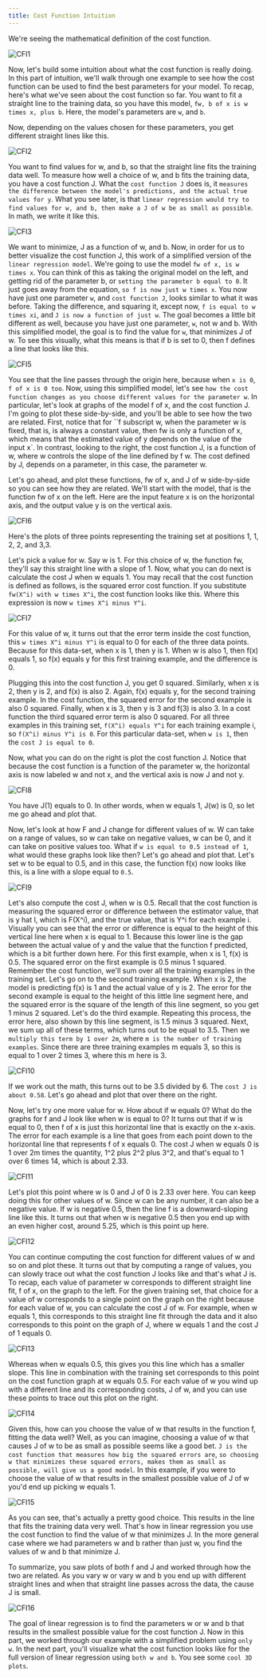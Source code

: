 ```yaml
---
title: Cost Function Intuition
---
```


We're seeing the mathematical definition of the cost function.

![CFI1](/SL/RegressionModel/CFI1.png)

Now, let's build some intuition about what the cost function is really doing. In this part of intuition, we'll walk through one example to see how the cost function can be used to find the best parameters for your model. To recap, here's what we've seen about the cost function so far. You want to fit a straight line to the training data, so you have this model, `fw, b of x is w times x, plus b`. Here, the model's parameters are `w`, and `b`.

Now, depending on the values chosen for these parameters, you get different straight lines like this.

![CFI2](/SL/RegressionModel/CFI2.png)

You want to find values for w, and b, so that the straight line fits the training data well. To measure how well a choice of w, and b fits the training data, you have a cost function J. What the `cost function J` does is, it `measures the difference between the model's predictions, and the actual true values for y`. What you see later, is that `linear regression would try to find values for w, and b, then make a J of w be as small as possible`. In math, we write it like this.

![CFI3](/SL/RegressionModel/CFI3.png)


We want to minimize, J as a function of w, and b. Now, in order for us to better visualize the cost function J, this work of a simplified version of the `linear regression model`. We're going to use the model `fw of x, is w times x`. You can think of this as taking the original model on the left, and getting rid of the parameter b, or `setting the parameter b equal to 0`. It just goes away from the equation, `so f is now just w times x`. You now have just one parameter `w`, and `cost function J`, looks similar to what it was before. Taking the difference, and squaring it, except now, `f is equal to w times xi`, and `J is now a function of just w`. The goal becomes a little bit different as well, because you have just one parameter, `w`, not w and b. With this simplified model, the goal is to find the value for `w`, that minimizes J of w. To see this visually, what this means is that if b is set to 0, then f defines a line that looks like this.

![CFI5](/SL/RegressionModel/CFI5.png)

You see that the line passes through the origin here, because when `x is 0`, `f of x is 0 too`. Now, using this simplified model, let's see `how the cost function changes as you choose different values for the parameter w`. In particular, let's look at graphs of the model f of x, and the cost function J. I'm going to plot these side-by-side, and you'll be able to see how the two are related. First, notice that for ``f subscript w, when the parameter w is fixed, that is, is always a constant value, then fw is only a function of x, which means that the estimated value of y depends on the value of the input x`. In contrast, looking to the right, the cost function J, is a function of w, where w controls the slope of the line defined by f w. The cost defined by J, depends on a parameter, in this case, the parameter w.

Let's go ahead, and plot these functions, fw of x, and J of w side-by-side so you can see how they are related. We'll start with the model, that is the function fw of x on the left. Here are the input feature x is on the horizontal axis, and the output value y is on the vertical axis.

![CFI6](/SL/RegressionModel/CFI6.png)

Here's the plots of three points representing the training set at positions 1, 1, 2, 2, and 3,3.

Let's pick a value for w. Say w is 1. For this choice of w, the function fw, they'll say this straight line with a slope of 1. Now, what you can do next is calculate the cost J when w equals 1. You may recall that the cost function is defined as follows, is the squared error cost function. If you substitute `fw(X^i) with w times X^i`, the cost function looks like this. Where this expression is now `w times X^i minus Y^i`.

![CFI7](/SL/RegressionModel/CFI7.png)

For this value of w, it turns out that the error term inside the cost function, this `w times X^i minus Y^i` is equal to 0 for each of the three data points. Because for this data-set, when x is 1, then y is 1. When w is also 1, then f(x) equals 1, so f(x) equals y for this first training example, and the difference is 0.

Plugging this into the cost function J, you get 0 squared. Similarly, when x is 2, then y is 2, and f(x) is also 2. Again, f(x) equals y, for the second training example. In the cost function, the squared error for the second example is also 0 squared. Finally, when x is 3, then y is 3 and f(3) is also 3. In a cost function the third squared error term is also 0 squared. For all three examples in this training set, `f(X^i) equals Y^i` for each training example i, so `f(X^i) minus Y^i is 0`. For this particular data-set, when `w is 1`, then the `cost J is equal to 0`.

Now, what you can do on the right is plot the cost function J. Notice that because the cost function is a function of the parameter w, the horizontal axis is now labeled w and not x, and the vertical axis is now J and not y.

![CFI8](/SL/RegressionModel/CFI8.png)

You have J(1) equals to 0. In other words, when w equals 1, J(w) is 0, so let me go ahead and plot that.

Now, let's look at how F and J change for different values of w. W can take on a range of values, so w can take on negative values, w can be 0, and it can take on positive values too. What if `w is equal to 0.5 instead of 1`, what would these graphs look like then? Let's go ahead and plot that. Let's set w to be equal to 0.5, and in this case, the function f(x) now looks like this, is a line with a slope equal to `0.5`.

![CFI9](/SL/RegressionModel/CFI9.png)

Let's also compute the cost J, when w is 0.5. Recall that the cost function is measuring the squared error or difference between the estimator value, that is y hat I, which is F(X^i), and the true value, that is Y^i for each example i. Visually you can see that the error or difference is equal to the height of this vertical line here when x is equal to 1. Because this lower line is the gap between the actual value of y and the value that the function f predicted, which is a bit further down here. For this first example, when x is 1, f(x) is 0.5. The squared error on the first example is 0.5 minus 1 squared. Remember the cost function, we'll sum over all the training examples in the training set. Let's go on to the second training example. When x is 2, the model is predicting f(x) is 1 and the actual value of y is 2. The error for the second example is equal to the height of this little line segment here, and the squared error is the square of the length of this line segment, so you get 1 minus 2 squared. Let's do the third example. Repeating this process, the error here, also shown by this line segment, is 1.5 minus 3 squared. Next, we sum up all of these terms, which turns out to be equal to 3.5. Then we `multiply this term by 1 over 2m`, where `m is the number of training examples`. Since there are three training examples m equals 3, so this is equal to 1 over 2 times 3, where this m here is 3.

![CFI10](/SL/RegressionModel/CFI10.png)

If we work out the math, this turns out to be 3.5 divided by 6. The `cost J is about 0.58`. Let's go ahead and plot that over there on the right.

Now, let's try one more value for w. How about if w equals 0? What do the graphs for f and J look like when w is equal to 0? It turns out that if w is equal to 0, then f of x is just this horizontal line that is exactly on the x-axis. The error for each example is a line that goes from each point down to the horizontal line that represents f of x equals 0. The cost J when w equals 0 is 1 over 2m times the quantity, 1^2 plus 2^2 plus 3^2, and that's equal to 1 over 6 times 14, which is about 2.33.

![CFI11](/SL/RegressionModel/CFI11.png)

Let's plot this point where w is 0 and J of 0 is 2.33 over here. You can keep doing this for other values of w. Since w can be any number, it can also be a negative value. If w is negative 0.5, then the line f is a downward-sloping line like this. It turns out that when w is negative 0.5 then you end up with an even higher cost, around 5.25, which is this point up here.

![CFI12](/SL/RegressionModel/CFI12.png)

You can continue computing the cost function for different values of w and so on and plot these. It turns out that by computing a range of values, you can slowly trace out what the cost function J looks like and that's what J is. To recap, each value of parameter w corresponds to different straight line fit, f of x, on the graph to the left. For the given training set, that choice for a value of w corresponds to a single point on the graph on the right because for each value of w, you can calculate the cost J of w. For example, when w equals 1, this corresponds to this straight line fit through the data and it also corresponds to this point on the graph of J, where w equals 1 and the cost J of 1 equals 0.

![CFI13](/SL/RegressionModel/CFI13.png)

Whereas when w equals 0.5, this gives you this line which has a smaller slope. This line in combination with the training set corresponds to this point on the cost function graph at w equals 0.5. For each value of w you wind up with a different line and its corresponding costs, J of w, and you can use these points to trace out this plot on the right.

![CFI14](/SL/RegressionModel/CFI14.png)

Given this, how can you choose the value of w that results in the function f, fitting the data well? Well, as you can imagine, choosing a value of w that causes J of w to be as small as possible seems like a good bet. `J is the cost function that measures how big the squared errors are`, `so choosing w that minimizes these squared errors, makes them as small as possible, will give us a good model`. In this example, if you were to choose the value of w that results in the smallest possible value of J of w you'd end up picking w equals 1.

![CFI15](/SL/RegressionModel/CFI15.png)

As you can see, that's actually a pretty good choice. This results in the line that fits the training data very well. That's how in linear regression you use the cost function to find the value of w that minimizes J. In the more general case where we had parameters w and b rather than just w, you find the values of w and b that minimize J.

To summarize, you saw plots of both f and J and worked through how the two are related. As you vary w or vary w and b you end up with different straight lines and when that straight line passes across the data, the cause J is small.

![CFI16](/SL/RegressionModel/CFI16.png)

The goal of linear regression is to find the parameters w or w and b that results in the smallest possible value for the cost function J. Now in this part, we worked through our example with a simplified problem using `only w`. In the next part, you'll visualize what the cost function looks like for the full version of linear regression using `both w and b`. You see some `cool 3D plots`.
